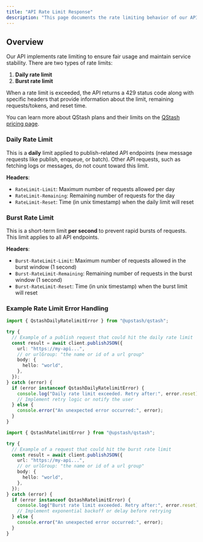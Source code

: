 ```yaml
---
title: "API Rate Limit Response"
description: "This page documents the rate limiting behavior of our API and explains how to handle different types of rate limit errors."
---
```


## Overview

Our API implements rate limiting to ensure fair usage and maintain service stability. There are two types of rate limits:

1. **Daily rate limit**
2. **Burst rate limit**

When a rate limit is exceeded, the API returns a 429 status code along with specific headers that provide information about the limit, remaining requests/tokens, and reset time.

You can learn more about QStash plans and their limits on the [QStash pricing page](https://upstash.com/pricing/qstash).

### Daily Rate Limit

This is a **daily** limit applied to publish-related API endpoints (new message requests like publish, enqueue, or batch). Other API requests, such as fetching logs or messages, do not count toward this limit.

**Headers**:

- `RateLimit-Limit`: Maximum number of requests allowed per day
- `RateLimit-Remaining`: Remaining number of requests for the day
- `RateLimit-Reset`: Time (in unix timestamp) when the daily limit will reset

### Burst Rate Limit

This is a short-term limit **per second** to prevent rapid bursts of requests. This limit applies to all API endpoints.

**Headers**:

- `Burst-RateLimit-Limit`: Maximum number of requests allowed in the burst window (1 second)
- `Burst-RateLimit-Remaining`: Remaining number of requests in the burst window (1 second)
- `Burst-RateLimit-Reset`: Time (in unix timestamp) when the burst limit will reset

### Example Rate Limit Error Handling

```typescript Handling Daily Rate Limit Error
import { QstashDailyRatelimitError } from "@upstash/qstash";

try {
  // Example of a publish request that could hit the daily rate limit
  const result = await client.publishJSON({
    url: "https://my-api...",
    // or urlGroup: "the name or id of a url group"
    body: {
      hello: "world",
    },
  });
} catch (error) {
  if (error instanceof QstashDailyRatelimitError) {
    console.log("Daily rate limit exceeded. Retry after:", error.reset);
    // Implement retry logic or notify the user
  } else {
    console.error("An unexpected error occurred:", error);
  }
}
```

```typescript Handling Burst Rate Limit Error
import { QstashRatelimitError } from "@upstash/qstash";

try {
  // Example of a request that could hit the burst rate limit
  const result = await client.publishJSON({
    url: "https://my-api...",
    // or urlGroup: "the name or id of a url group"
    body: {
      hello: "world",
    },
  });
} catch (error) {
  if (error instanceof QstashRatelimitError) {
    console.log("Burst rate limit exceeded. Retry after:", error.reset);
    // Implement exponential backoff or delay before retrying
  } else {
    console.error("An unexpected error occurred:", error);
  }
}
```
